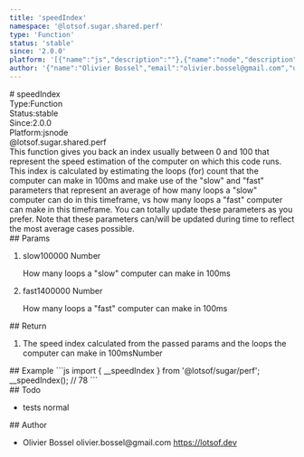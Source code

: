 ```yaml
---
title: 'speedIndex'
namespace: '@lotsof.sugar.shared.perf'
type: 'Function'
status: 'stable'
since: '2.0.0'
platform: '[{"name":"js","description":""},{"name":"node","description":""}]'
author: '{"name":"Olivier Bossel","email":"olivier.bossel@gmail.com","url":"https://lotsof.dev"}'
---
```

<div class="docmap-mdx">
# speedIndex
<div class="_metas">
<div class="_type"><span class="_type-label">Type:</span><span class="_type-value">Function</span></div>
<div class="_status"><span class="_status-label">Status:</span><span class="_status-value -stable">stable</span></div>
<div class="_since"><span class="_since-label">Since:</span><span class="_since-value">2.0.0</span></div>
<div class="_platform"><span class="_platform-label">Platform:</span><span class="_platform-value -js">js</span><span class="_platform-value -node">node</span></div>
</div>
<div class="_namespace">@lotsof.sugar.shared.perf</div>
<div class="_description">
This function gives you back an index usually between 0 and 100 that represent
the speed estimation of the computer on which this code runs.
This index is calculated by estimating the loops (for) count that the computer
can make in 100ms and make use of the &quot;slow&quot; and &quot;fast&quot; parameters that represent
an average of how many loops a &quot;slow&quot; computer can do in this timeframe, vs how many loops a &quot;fast&quot;
computer can make in this timeframe.
You can totally update these parameters as you prefer.
Note that these parameters can/will be updated during time to reflect the most
average cases possible.
</div>
<div class="_params">
## Params
<ol class="_list">
<li class="_item">
<span class="_name">slow</span><span class="_default">100000</span> <span class="_type">Number</span>
<p class="_description">How many loops a &quot;slow&quot; computer can make in 100ms</p>
</li>
<li class="_item">
<span class="_name">fast</span><span class="_default">1400000</span> <span class="_type">Number</span>
<p class="_description">How many loops a &quot;fast&quot; computer can make in 100ms</p>
</li>
</ol>
</div>
<div class="_return">
## Return
<ol class="_list">
<li class="_item">
<span class="_description">The speed index calculated from the passed params and the loops the computer can make in 100ms</span><span class="_default"></span><span class="_type">Number</span>
</li>
</ol>
</div>
<div class="_examples">
## Example
```js
import { __speedIndex } from '@lotsof/sugar/perf';
__speedIndex(); // 78
```
</div>
<div class="_todo">
## Todo
<ul class="_list">
<li class="_item">
<span class="_description">tests</span>
<span class="_priority -normal">normal</span>
</li>
</ul>
</div>
<div class="_author">
## Author
<ul class="_list">
<li class="_item">
<span class="_name">Olivier Bossel</span>
<span class="_email">olivier.bossel@gmail.com</span>
<a href="https://lotsof.dev" target="_blank" class="_url">https://lotsof.dev</a>
</li>
</ul>
</div>
</div>